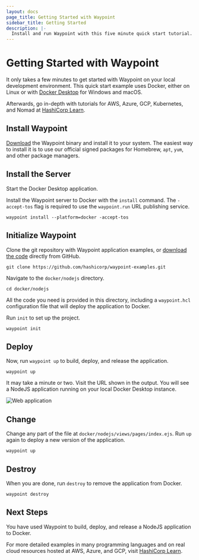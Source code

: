```yaml
---
layout: docs
page_title: Getting Started with Waypoint
sidebar_title: Getting Started
description: |-
  Install and run Waypoint with this five minute quick start tutorial.
---
```


# Getting Started with Waypoint

It only takes a few minutes to get started with Waypoint on your local
development environment. This quick start example uses Docker, either on Linux or with [Docker
Desktop](https://www.docker.com/products/docker-desktop) for Windows and macOS.

Afterwards, go in-depth with tutorials for AWS, Azure, GCP, Kubernetes, and
Nomad at [HashiCorp Learn](https://learn.hashicorp.com/waypoint).

## Install Waypoint

[Download](/downloads) the Waypoint binary and install it to your system. The
easiest way to install it is to use our official signed packages for Homebrew,
`apt`, `yum`, and other package managers.

## Install the Server

Start the Docker Desktop application.

Install the Waypoint server to Docker with the `install` command. The
`-accept-tos` flag is required to use the `waypoint.run` URL publishing service.

```shell-session
waypoint install --platform=docker -accept-tos
```

## Initialize Waypoint

Clone the git repository with Waypoint application examples, or [download the
code](https://github.com/hashicorp/waypoint-examples) directly from GitHub.

```shell-session
git clone https://github.com/hashicorp/waypoint-examples.git
```

Navigate to the `docker/nodejs` directory.

```shell-session
cd docker/nodejs
```

All the code you need is provided in this directory, including a `waypoint.hcl`
configuration file that will deploy the application to Docker.

Run `init` to set up the project.

```shell-session
waypoint init
```

## Deploy

Now, run `waypoint up` to build, deploy, and release the application.

```shell-session
waypoint up
```

It may take a minute or two. Visit the URL shown in the output. You will see a
NodeJS application running on your local Docker Desktop instance.

![Web application](/img/getting-started/web-app.png)

## Change

Change any part of the file at `docker/nodejs/views/pages/index.ejs`. Run `up`
again to deploy a new version of the application.

```shell-session
waypoint up
```

## Destroy

When you are done, run `destroy` to remove the application from Docker.

```shell-session
waypoint destroy
```

## Next Steps

You have used Waypoint to build, deploy, and release a NodeJS application to Docker.

For more detailed examples in many programming languages and on real cloud resources
hosted at AWS, Azure, and GCP, visit [HashiCorp
Learn](https://learn.hashicorp.com/waypoint).
